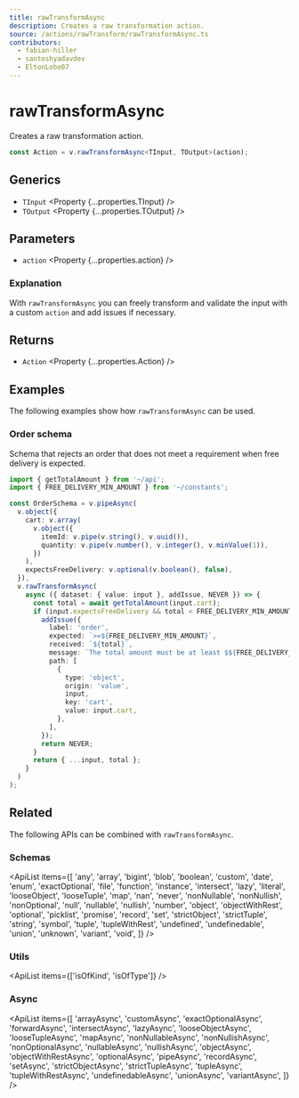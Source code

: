 ```yaml
---
title: rawTransformAsync
description: Creates a raw transformation action.
source: /actions/rawTransform/rawTransformAsync.ts
contributors:
  - fabian-hiller
  - santoshyadavdev
  - EltonLobo07
---
```



# rawTransformAsync

Creates a raw transformation action.

```ts
const Action = v.rawTransformAsync<TInput, TOutput>(action);
```

## Generics

- `TInput` <Property {...properties.TInput} />
- `TOutput` <Property {...properties.TOutput} />

## Parameters

- `action` <Property {...properties.action} />

### Explanation

With `rawTransformAsync` you can freely transform and validate the input with a custom `action` and add issues if necessary.

## Returns

- `Action` <Property {...properties.Action} />

## Examples

The following examples show how `rawTransformAsync` can be used.

### Order schema

Schema that rejects an order that does not meet a requirement when free delivery is expected.

```ts
import { getTotalAmount } from '~/api';
import { FREE_DELIVERY_MIN_AMOUNT } from '~/constants';

const OrderSchema = v.pipeAsync(
  v.object({
    cart: v.array(
      v.object({
        itemId: v.pipe(v.string(), v.uuid()),
        quantity: v.pipe(v.number(), v.integer(), v.minValue(1)),
      })
    ),
    expectsFreeDelivery: v.optional(v.boolean(), false),
  }),
  v.rawTransformAsync(
    async ({ dataset: { value: input }, addIssue, NEVER }) => {
      const total = await getTotalAmount(input.cart);
      if (input.expectsFreeDelivery && total < FREE_DELIVERY_MIN_AMOUNT) {
        addIssue({
          label: 'order',
          expected: `>=${FREE_DELIVERY_MIN_AMOUNT}`,
          received: `${total}`,
          message: `The total amount must be at least $${FREE_DELIVERY_MIN_AMOUNT} for free delivery.`,
          path: [
            {
              type: 'object',
              origin: 'value',
              input,
              key: 'cart',
              value: input.cart,
            },
          ],
        });
        return NEVER;
      }
      return { ...input, total };
    }
  )
);
```

## Related

The following APIs can be combined with `rawTransformAsync`.

### Schemas

<ApiList
  items={[
    'any',
    'array',
    'bigint',
    'blob',
    'boolean',
    'custom',
    'date',
    'enum',
    'exactOptional',
    'file',
    'function',
    'instance',
    'intersect',
    'lazy',
    'literal',
    'looseObject',
    'looseTuple',
    'map',
    'nan',
    'never',
    'nonNullable',
    'nonNullish',
    'nonOptional',
    'null',
    'nullable',
    'nullish',
    'number',
    'object',
    'objectWithRest',
    'optional',
    'picklist',
    'promise',
    'record',
    'set',
    'strictObject',
    'strictTuple',
    'string',
    'symbol',
    'tuple',
    'tupleWithRest',
    'undefined',
    'undefinedable',
    'union',
    'unknown',
    'variant',
    'void',
  ]}
/>

### Utils

<ApiList items={['isOfKind', 'isOfType']} />

### Async

<ApiList
  items={[
    'arrayAsync',
    'customAsync',
    'exactOptionalAsync',
    'forwardAsync',
    'intersectAsync',
    'lazyAsync',
    'looseObjectAsync',
    'looseTupleAsync',
    'mapAsync',
    'nonNullableAsync',
    'nonNullishAsync',
    'nonOptionalAsync',
    'nullableAsync',
    'nullishAsync',
    'objectAsync',
    'objectWithRestAsync',
    'optionalAsync',
    'pipeAsync',
    'recordAsync',
    'setAsync',
    'strictObjectAsync',
    'strictTupleAsync',
    'tupleAsync',
    'tupleWithRestAsync',
    'undefinedableAsync',
    'unionAsync',
    'variantAsync',
  ]}
/>
